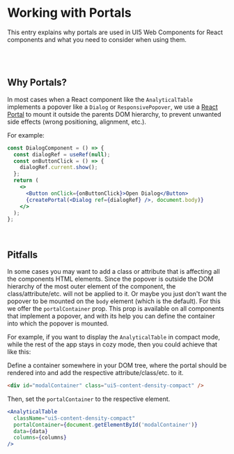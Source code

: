 
<Meta title="Working with Portals" />

# Working with Portals

This entry explains why portals are used in UI5 Web Components for React components and what you need to consider when using them.

<br />

<TableOfContent headingSelector="h2" />

<br />

## Why Portals?

In most cases when a React component like the `AnalyticalTable` implements a popover like a `Dialog` or `ResponsivePopover`, we use a [React Portal](https://reactjs.org/docs/portals.html) to mount it outside the parents DOM hierarchy, to prevent unwanted side effects (wrong positioning, alignment, etc.).

For example:

```jsx
const DialogComponent = () => {
  const dialogRef = useRef(null);
  const onButtonClick = () => {
    dialogRef.current.show();
  };
  return (
    <>
      <Button onClick={onButtonClick}>Open Dialog</Button>
      {createPortal(<Dialog ref={dialogRef} />, document.body)}
    </>
  );
};
```

<br />

## Pitfalls

In some cases you may want to add a class or attribute that is affecting all the components HTML elements. Since the popover is outside the DOM hierarchy of the most outer element of the component, the class/attribute/etc. will not be applied to it.
Or maybe you just don't want the popover to be mounted on the `body` element (which is the default).
For this we offer the `portalContainer` prop. This prop is available on all components that implement a popover, and with its help you can define the container into which the popover is mounted.

For example, if you want to display the `AnalyticalTable` in compact mode, while the rest of the app stays in cozy mode, then you could achieve that like this:

Define a container somewhere in your DOM tree, where the portal should be rendered into and add the respective attribute/class/etc. to it.

```html
<div id="modalContainer" class="ui5-content-density-compact" />
```

Then, set the `portalContainer` to the respective element.

```jsx
<AnalyticalTable
  className="ui5-content-density-compact"
  portalContainer={document.getElementById('modalContainer')}
  data={data}
  columns={columns}
/>
```

<div style={{ height: 'var(--_ui5_bar_base_height)' }} />
<Footer style={{ position: 'fixed', bottom: 0, zIndex: 2, maxHeight: 'var(--_ui5_bar_base_height)' }} />
